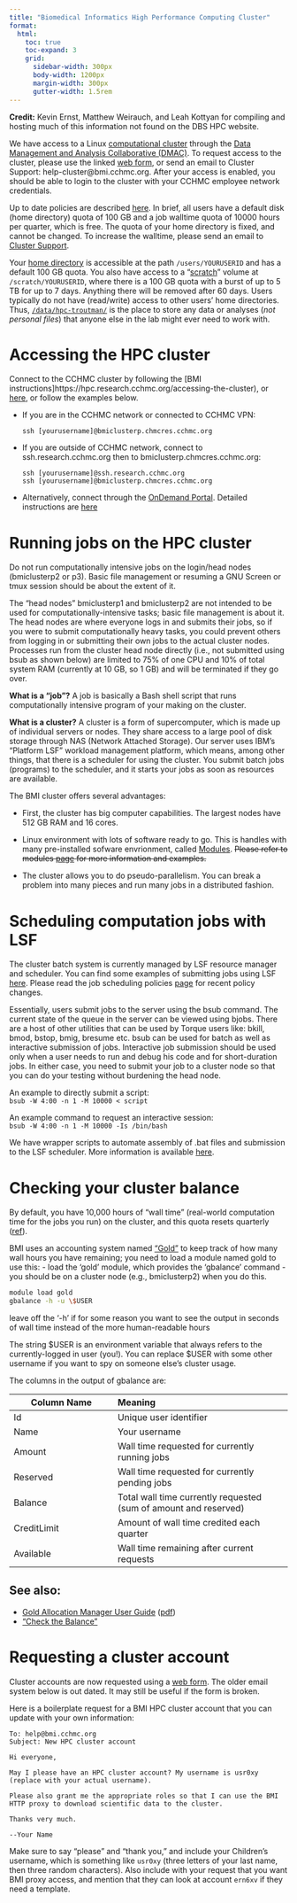 ```yaml
---
title: "Biomedical Informatics High Performance Computing Cluster"
format:
  html:
    toc: true
    toc-expand: 3
    grid:
      sidebar-width: 300px
      body-width: 1200px
      margin-width: 300px
      gutter-width: 1.5rem
---
```


**Credit:** Kevin Ernst, Matthew Weirauch, and Leah Kottyan for compiling and hosting much of this information not found on the DBS HPC website.

We have access to a Linux [computational cluster](https://hpc.research.cchmc.org/accessing-the-cluster) through the [Data Management and Analysis Collaborative (DMAC)](https://centerlink.cchmc.org/research/research---tabs/dmac/grant-boilerplate). To request access to the cluster, please use the linked [web form](https://hpc.research.cchmc.org/node/36), or send an email to Cluster Support: help-cluster\@bmi.cchmc.org. After your access is enabled, you should be able to login to the cluster with your CCHMC employee network credentials. 

Up to date policies are described [here](https://hpc.research.cchmc.org/node/13). In brief, all users have a default disk (home directory) quota of 100 GB and a job walltime quota of 10000 hours per quarter, which is free. The quota of your home directory is fixed, and cannot be changed. To increase the walltime, please send an email to [Cluster Support](mailto:help-cluster@bmi.cchmc.org).

Your [home directory](https://en.wikipedia.org/wiki/home_directory) is accessible at the path `/users/YOURUSERID` and has a default 100 GB quota. You also have access to a "[scratch](https://hpc.research.cchmc.org/node/14)" volume at `/scratch/YOURUSERID`, where there is a 100 GB quota with a burst of up to 5 TB for up to 7 days. Anything there will be removed after 60 days. Users typically do not have (read/write) access to other users' home directories. Thus, [`/data/hpc-troutman/`](server_lab_drives.qmd) is the place to store any data or analyses (*not personal files*) that anyone else in the lab might ever need to work with.

# Accessing the HPC cluster

Connect to the CCHMC cluster by following the [BMI instructions]https://hpc.research.cchmc.org/accessing-the-cluster), or [here](https://hpc.research.cchmc.org/node/26), or follow the examples below.

-   If you are in the CCHMC network or connected to CCHMC VPN:

    `ssh [yourusername]@bmiclusterp.chmcres.cchmc.org`

-   If you are outside of CCHMC network, connect to ssh.research.cchmc.org then to bmiclusterp.chmcres.cchmc.org:

    `ssh [yourusername]@ssh.research.cchmc.org`\
    `ssh [yourusername]@bmiclusterp.chmcres.cchmc.org`

-   Alternatively, connect through the [OnDemand Portal](https://ondemand.research.cchmc.org/pun/sys/dashboard). Detailed instructions are [here](https://cchmc-my.sharepoint.com/personal/roberto_perea_cchmc_org/_layouts/15/onedrive.aspx?id=%2Fpersonal%2Froberto%5Fperea%5Fcchmc%5Forg%2FDocuments%2FShared%20Documents%2FOndemand%5FUserGuide%2Epdf&parent=%2Fpersonal%2Froberto%5Fperea%5Fcchmc%5Forg%2FDocuments%2FShared%20Documents&ga=1)

# Running jobs on the HPC cluster

::: callout-note
Do not run computationally intensive jobs on the login/head nodes (bmiclusterp2 or p3). Basic file management or resuming a GNU Screen or tmux session should be about the extent of it.
:::

The "head nodes" bmiclusterp1 and bmiclusterp2 are not intended to be used for computationally-intensive tasks; basic file management is about it. The head nodes are where everyone logs in and submits their jobs, so if you were to submit computationally heavy tasks, you could prevent others from logging in or submitting their own jobs to the actual cluster nodes. Processes run from the cluster head node directly (i.e., not submitted using bsub as shown below) are limited to 75% of one CPU and 10% of total system RAM (currently at 10 GB, so 1 GB) and will be terminated if they go over.

**What is a "job"?** A job is basically a Bash shell script that runs computationally intensive program of your making on the cluster.

**What is a cluster?** A cluster is a form of supercomputer, which is made up of individual servers or nodes. They share access to a large pool of disk storage through NAS (Network Attached Storage). Our server uses IBM's "Platform LSF" workload management platform, which means, among other things, that there is a scheduler for using the cluster. You submit batch jobs (programs) to the scheduler, and it starts your jobs as soon as resources are available.

The BMI cluster offers several advantages:

-   First, the cluster has big computer capabilities. The largest nodes have 512 GB RAM and 16 cores.

-   Linux environment with lots of software ready to go. This is handles with many pre-installed sofware envrionment, called [Modules](http://modules.sourceforge.net/). ~~Please refer to modules [page](https://bmi.cchmc.org/resources/software/environment-modules) for more information and examples.~~

-   The cluster allows you to do pseudo-parallelism. You can break a problem into many pieces and run many jobs in a distributed fashion.

# Scheduling computation jobs with LSF

The cluster batch system is currently managed by LSF resource manager and scheduler. You can find some examples of submitting jobs using LSF [here](https://hpc.research.cchmc.org/node/1). Please read the job scheduling policies [page](https://hpc.research.cchmc.org/node/13) for recent policy changes.

Essentially, users submit jobs to the server using the bsub command. The current state of the queue in the server can be viewed using bjobs. There are a host of other utilities that can be used by Torque users like: bkill, bmod, bstop, bmig, bresume etc. bsub can be used for batch as well as interactive submission of jobs. Interactive job submission should be used only when a user needs to run and debug his code and for short-duration jobs. In either case, you need to submit your job to a cluster node so that you can do your testing without burdening the head node.

An example to directly submit a script:\
`bsub -W 4:00 -n 1 -M 10000 < script`

An example command to request an interactive session:\
`bsub -W 4:00 -n 1 -M 10000 -Is /bin/bash`

::: callout-note
We have wrapper scripts to automate assembly of .bat files and submission to the LSF scheduler. More information is available [here](analysis_rna_seq.qmd).
:::

# Checking your cluster balance

By default, you have 10,000 hours of "wall time" (real-world computation time for the jobs you run) on the cluster, and this quota resets quarterly ([ref](https://centerlink.cchmc.org/research/research-home/page-data/research-news/2023/12/2023-12-11/changes-to-research-storage-and-compute-chargebacks?sc_lang=en)).

BMI uses an accounting system named ["Gold"](https://hpc.research.cchmc.org/node/16) to keep track of how many wall hours you have remaining; you need to load a module named gold to use this: - load the 'gold' module, which provides the 'gbalance' command - you should be on a cluster node (e.g., bmiclusterp2) when you do this.

``` bash
module load gold
gbalance -h -u \$USER
```

::: callout-note
leave off the '-h' if for some reason you want to see the output in seconds of wall time instead of the more human-readable hours
:::

The string \$USER is an environment variable that always refers to the currently-logged in user (you!). You can replace \$USER with some other username if you want to spy on someone else's cluster usage.

The columns in the output of gbalance are:

| Column Name | Meaning                                                          |
|---------------------------|:--------------------------------------------|
| Id          | Unique user identifier                                           |
| Name        | Your username                                                    |
| Amount      | Wall time requested for currently running jobs                   |
| Reserved    | Wall time requested for currently pending jobs                   |
| Balance     | Total wall time currently requested (sum of amount and reserved) |
| CreditLimit | Amount of wall time credited each quarter                        |
| Available   | Wall time remaining after current requests                       |

## See also:

-   [Gold Allocation Manager User Guide](http://docs.adaptivecomputing.com) ([pdf](http://docs.adaptivecomputing.com/gold/pdf/GoldUserGuide.pdf))\
-   ["Check the Balance"](https://hpc.research.cchmc.org/node/16) 

# Requesting a cluster account
Cluster accounts are now requested using a [web form](https://hpc.research.cchmc.org/node/36). The older email system below is out dated. It may still be useful if the form is broken.

Here is a boilerplate request for a BMI HPC cluster account that you can update with your own information:

```         
To: help@bmi.cchmc.org 
Subject: New HPC cluster account

Hi everyone,

May I please have an HPC cluster account? My username is usr0xy (replace with your actual username).

Please also grant me the appropriate roles so that I can use the BMI HTTP proxy to download scientific data to the cluster.

Thanks very much.

--Your Name
```

::: callout-note
Make sure to say "please" and "thank you," and include your Children's username, which is something like `usr0xy` (three letters of your last name, then three random characters). Also include with your request that you want BMI proxy access, and mention that they can look at account `ern6xv` if they need a template.
:::
